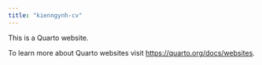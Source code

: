 ```yaml
---
title: "kienngynh-cv"
---
```


This is a Quarto website.

To learn more about Quarto websites visit <https://quarto.org/docs/websites>.
